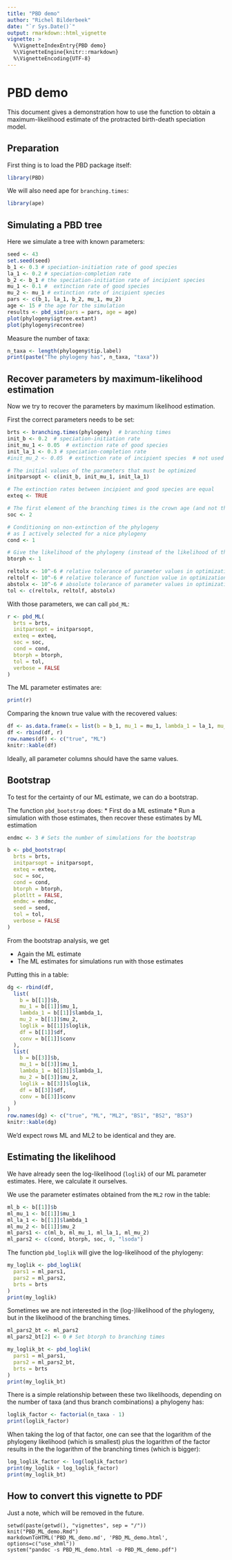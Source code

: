 ```yaml
---
title: "PBD demo"
author: "Richel Bilderbeek"
date: "`r Sys.Date()`"
output: rmarkdown::html_vignette
vignette: >
  %\VignetteIndexEntry{PBD demo}
  %\VignetteEngine{knitr::rmarkdown}
  %\VignetteEncoding{UTF-8}
---
```


# PBD demo

This document gives a demonstration how to use 
the function to obtain a maximum-likelihood estimate
of the protracted birth-death speciation model.

## Preparation

First thing is to load the PBD package itself:

```r
library(PBD)
```

We will also need ape for `branching.times`:

```r
library(ape)
```

## Simulating a PBD tree

Here we simulate a tree with known parameters:

```r
seed <- 43
set.seed(seed)
b_1 <- 0.3 # speciation-initiation rate of good species
la_1 <- 0.2 # speciation-completion rate
b_2 <- b_1 # the speciation-initiation rate of incipient species
mu_1 <- 0.1 #  extinction rate of good species
mu_2 <- mu_1 # extinction rate of incipient species 
pars <- c(b_1, la_1, b_2, mu_1, mu_2)
age <- 15 # the age for the simulation 
results <- pbd_sim(pars = pars, age = age)
plot(phylogeny$igtree.extant)
plot(phylogeny$recontree)
```

Measure the number of taxa:

```r
n_taxa <- length(phylogeny$tip.label)
print(paste("The phylogeny has", n_taxa, "taxa"))
```

## Recover parameters by maximum-likelihood estimation

Now we try to recover the parameters by maximum likelihood estimation.

First the correct parameters needs to be set:

```r
brts <- branching.times(phylogeny)  # branching times
init_b <- 0.2  # speciation-initiation rate
init_mu_1 <- 0.05  # extinction rate of good species
init_la_1 <- 0.3 # speciation-completion rate
#init_mu_2 <- 0.05  # extinction rate of incipient species  # not used

# The initial values of the parameters that must be optimized
initparsopt <- c(init_b, init_mu_1, init_la_1)

# The extinction rates between incipient and good species are equal
exteq <- TRUE

# The first element of the branching times is the crown age (and not the stem age)
soc <- 2

# Conditioning on non-extinction of the phylogeny
# as I actively selected for a nice phylogeny
cond <- 1

# Give the likelihood of the phylogeny (instead of the likelihood of the branching times)
btorph <- 1

reltolx <- 10^-6 # relative tolerance of parameter values in optimization
reltolf <- 10^-6 # relative tolerance of function value in optimization
abstolx <- 10^-6 # absolute tolerance of parameter values in optimization 
tol <- c(reltolx, reltolf, abstolx)
```

With those parameters, we can call `pbd_ML`:

```r
r <- pbd_ML(
  brts = brts,
  initparsopt = initparsopt, 
  exteq = exteq,
  soc = soc, 
  cond = cond,
  btorph = btorph,
  tol = tol,
  verbose = FALSE
)
```

The ML parameter estimates are:

```r
print(r)
```

Comparing the known true value with the recovered values:

```r
df <- as.data.frame(x = list(b = b_1, mu_1 = mu_1, lambda_1 = la_1, mu_2 = mu_2,  loglik = NA, df = NA, conv = NA))
df <- rbind(df, r)
row.names(df) <- c("true", "ML")
knitr::kable(df)
```

Ideally, all parameter columns should have the same values.

## Bootstrap 

To test for the certainty of our ML estimate, we can do a bootstrap.

The function `pbd_bootstrap` does:
 * First do a ML estimate
 * Run a simulation with those estimates, then recover these estimates by ML estimation

```r

endmc <- 3 # Sets the number of simulations for the bootstrap

b <- pbd_bootstrap(
  brts = brts,
  initparsopt = initparsopt, 
  exteq = exteq,
  soc = soc, 
  cond = cond,
  btorph = btorph,
  plotltt = FALSE,
  endmc = endmc,
  seed = seed,
  tol = tol,
  verbose = FALSE
)
```

From the bootstrap analysis, we get 

 * Again the ML estimate
 * The ML estimates for simulations run with those estimates

Putting this in a table:

```r
dg <- rbind(df, 
  list(
    b = b[[1]]$b, 
    mu_1 = b[[1]]$mu_1, 
    lambda_1 = b[[1]]$lambda_1, 
    mu_2 = b[[1]]$mu_2,
    loglik = b[[1]]$loglik,
    df = b[[1]]$df,
    conv = b[[1]]$conv
  ),
  list(
    b = b[[3]]$b, 
    mu_1 = b[[3]]$mu_1, 
    lambda_1 = b[[3]]$lambda_1, 
    mu_2 = b[[3]]$mu_2,
    loglik = b[[3]]$loglik,
    df = b[[3]]$df,
    conv = b[[3]]$conv
  )
)
row.names(dg) <- c("true", "ML", "ML2", "BS1", "BS2", "BS3")
knitr::kable(dg)
```

We'd expect rows ML and ML2 to be identical and they are.

## Estimating the likelihood

We have already seen the log-likelihood (`loglik`) of our ML 
parameter estimates. Here, we calculate it ourselves.

We use the parameter estimates obtained from the `ML2` row in the table:

```r
ml_b <- b[[1]]$b
ml_mu_1 <- b[[1]]$mu_1
ml_la_1 <- b[[1]]$lambda_1
ml_mu_2 <- b[[1]]$mu_2
ml_pars1 <- c(ml_b, ml_mu_1, ml_la_1, ml_mu_2)
ml_pars2 <- c(cond, btorph, soc, 0, "lsoda")
```

The function `pbd_loglik` will give the log-likelihood of the phylogeny:

```r
my_loglik <- pbd_loglik(
  pars1 = ml_pars1,
  pars2 = ml_pars2,
  brts = brts
)
print(my_loglik)
```

Sometimes we are not interested in the (log-)likelihood of the
phylogeny, but in the likelihood of the branching times.

```r
ml_pars2_bt <- ml_pars2
ml_pars2_bt[2] <- 0 # Set btorph to branching times

my_loglik_bt <- pbd_loglik(
  pars1 = ml_pars1,
  pars2 = ml_pars2_bt,
  brts = brts
)
print(my_loglik_bt)
```

There is a simple relationship between these two likelihoods,
depending on the number of taxa (and thus branch combinations)
a phylogeny has:

```r
loglik_factor <- factorial(n_taxa - 1)
print(loglik_factor)
```

When taking the log of that factor, one can see that 
the logarithm of the phylogeny likelihood (which is smallest)
plus the logarithm of the factor results in the
the logarithm of the branching times (which is bigger):

```r
log_loglik_factor <- log(loglik_factor)
print(my_loglik + log_loglik_factor)
print(my_loglik_bt)
```


## How to convert this vignette to PDF

Just a note, which will be removed in the future.

```
setwd(paste(getwd(), "vignettes", sep = "/"))
knit("PBD_ML_demo.Rmd")
markdownToHTML('PBD_ML_demo.md', 'PBD_ML_demo.html', options=c("use_xhml"))
system("pandoc -s PBD_ML_demo.html -o PBD_ML_demo.pdf")
```
